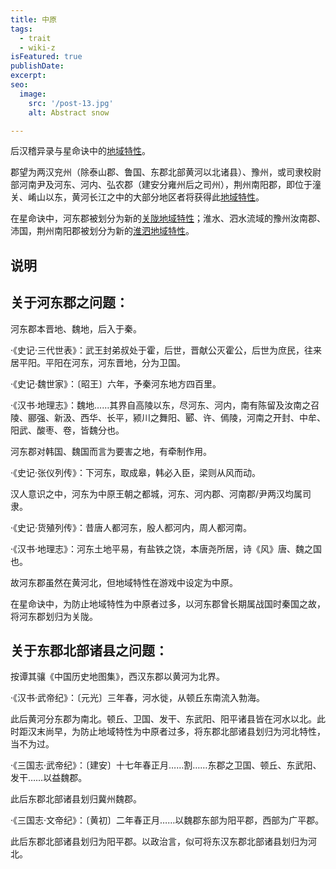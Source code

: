 ```yaml
---
title: 中原
tags:
  - trait
  - wiki-z
isFeatured: true
publishDate: 
excerpt: 
seo:
  image:
    src: '/post-13.jpg'
    alt: Abstract snow

---
```



后汉稽异录与星命诀中的<a href='../trait_00_regional'>地域特性</a>。

郡望为两汉兖州（除泰山郡、鲁国、东郡北部黄河以北诸县）、豫州，或司隶校尉部河南尹及河东、河内、弘农郡（建安分雍州后之司州），荆州南阳郡，即位于潼关、崤山以东，黄河长江之中的大部分地区者将获得此<a href='../trait_00_regional'>地域特性</a>。

在星命诀中，河东郡被划分为新的<a href='../trait_guanzhong'>关陇</a><a href='../trait_00_regional'>地域特性</a>；淮水、泗水流域的豫州汝南郡、沛国，荆州南阳郡被划分为新的<a href='../trait_huaisi'>淮泗</a><a href='../trait_00_regional'>地域特性</a>。

<h2  class='section-title'>说明</h2>

## 关于河东郡之问题：

河东郡本晋地、魏地，后入于秦。

·《史记·三代世表》：武王封弟叔处于霍，后世，晋献公灭霍公，后世为庶民，往来居平阳。平阳在河东，河东晋地，分为卫国。

·《史记·魏世家》：〔昭王〕六年，予秦河东地方四百里。

·《汉书·地理志》：魏地……其界自高陵以东，尽河东、河内，南有陈留及汝南之召陵、郦强、新汲、西华、长平，颍川之舞阳、郾、许、傿陵，河南之开封、中牟、阳武、酸枣、卷，皆魏分也。

河东郡对韩国、魏国而言为要害之地，有牵制作用。

·《史记·张仪列传》：下河东，取成皋，韩必入臣，梁则从风而动。

汉人意识之中，河东为中原王朝之都城，河东、河内郡、河南郡/尹两汉均属司隶。

·《史记·货殖列传》：昔唐人都河东，殷人都河内，周人都河南。

·《汉书·地理志》：河东土地平易，有盐铁之饶，本唐尧所居，诗《风》唐、魏之国也。

故河东郡虽然在黄河北，但地域特性在游戏中设定为中原。

在星命诀中，为防止地域特性为中原者过多，以河东郡曾长期属战国时秦国之故，将河东郡划归为关陇。

## 关于东郡北部诸县之问题：

按谭其骧《中国历史地图集》，西汉东郡以黄河为北界。

·《汉书·武帝纪》：〔元光〕三年春，河水徙，从顿丘东南流入勃海。

此后黄河分东郡为南北。顿丘、卫国、发干、东武阳、阳平诸县皆在河水以北。此时距汉末尚早，为防止地域特性为中原者过多，将东郡北部诸县划归为河北特性，当不为过。

·《三国志·武帝纪》：〔建安〕十七年春正月……割……东郡之卫国、顿丘、东武阳、发干……以益魏郡。

此后东郡北部诸县划归冀州魏郡。

·《三国志·文帝纪》：〔黄初〕二年春正月……以魏郡东部为阳平郡，西部为广平郡。

此后东郡北部诸县划归为阳平郡。以政治言，似可将东汉东郡北部诸县划归为河北。